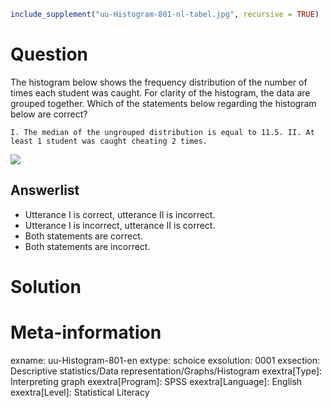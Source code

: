 ```r
include_supplement("uu-Histogram-801-nl-tabel.jpg", recursive = TRUE)
```

Question
========
  
The histogram below shows the frequency distribution of the number of times each student was caught. For clarity of the histogram, the data are grouped together. Which of the statements below regarding the histogram below are correct?

	I. The median of the ungrouped distribution is equal to 11.5. II. At least 1 student was caught cheating 2 times. 


![](uu-Histogram-801-nl-tabel.jpg)
  
Answerlist
----------
* Utterance I is correct, utterance II is incorrect.
* Utterance I is incorrect, utterance II is correct.
* Both statements are correct.
* Both statements are incorrect. 


Solution
========

Meta-information
================
exname: uu-Histogram-801-en
extype: schoice
exsolution: 0001
exsection: Descriptive statistics/Data representation/Graphs/Histogram
exextra[Type]: Interpreting graph
exextra[Program]: SPSS
exextra[Language]: English
exextra[Level]: Statistical Literacy
